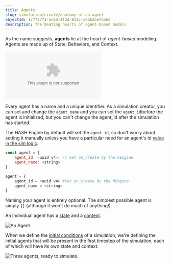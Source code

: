 ```yaml
---
title: Agents
slug: simulation/create/anatomy-of-an-agent
objectId: 177727f1-acbd-4f2d-811c-cebb25e7b3e5
description: The beating hearts of agent-based models
---
```


As the name suggests, **agents** lie at the heart of _agent_-_based_ modeling. Agents are made up of State, Behaviors, and Context.

<Embed
  url="https://youtu.be/PTW6R-PrT38"
  caption="Anatomy of an Agent"
  type="youtube"
/>

Every agent has a name and a unique identifier. As a simulation creator, you can set and change the `agent_name` and you can set the `agent_id`before the agent is initialized, but you can't change the agent_id after the simulation has started.

<Hint style="info">

The HASH Engine by default will set the `agent_id`, so don't worry about setting it manually unless you have a particular need for an agent's id [value in the sim logic](/docs/simulations/create/libraries/hash/agent#generateagentid).

</Hint>

<Tabs>
<Tab title="JavaScript" >

```javascript
const agent = {
    agent_id: <uuid v4>, // Set on_create by the hEngine
    agent_name: <string>
}
```

</Tab >

<Tab title="Python" >

```python
agent = {
    agent_id = <uuid v4> #Set on_create by the hEngine
    agent_name = <string>
}
```

</Tab>
</Tabs>

Naming your agent is entirely optional. The simplest possible agent is simply `{}` \(although it won't do much of anything!\)

An individual agent has a [state](/docs/simulations/create/anatomy-of-an-agent/state) and a [context](/docs/simulations/create/anatomy-of-an-agent/context).

![An Agent](https://cdn-us1.hash.ai/site/docs/image%20%2814%29.png)

When we define the [initial conditions](/docs/simulations/create/anatomy-of-an-agent/initial-state) of a simulation, we're defining the initial agents that will be present in the first timestep of the simulation, each of which will have its own state and context.

![Three agents, ready to simulate.](https://cdn-us1.hash.ai/site/docs/image%20%2813%29.png)
